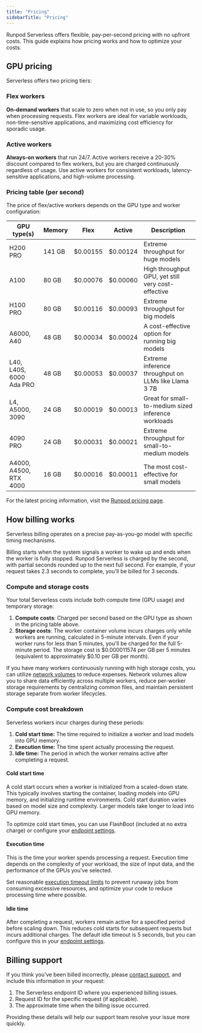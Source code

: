 ```yaml
---
title: "Pricing"
sidebarTitle: "Pricing"
---
```


Runpod Serverless offers flexible, pay-per-second pricing with no upfront costs. This guide explains how pricing works and how to optimize your costs.

## GPU pricing

Serverless offers two pricing tiers:

### Flex workers

**On-demand workers** that scale to zero when not in use, so you only pay when processing requests. Flex workers are ideal for variable workloads, non-time-sensitive applications, and maximizing cost efficiency for sporadic usage.

### Active workers

**Always-on workers** that run 24/7. Active workers receive a 20-30% discount compared to flex workers, but you are charged continuously regardless of usage. Use active workers for consistent workloads, latency-sensitive applications, and high-volume processing.

### Pricing table (per second)

The price of flex/active workers depends on the GPU type and worker configuration:

| **GPU type(s)** | **Memory** | **Flex** | **Active** | **Description** |
| --- | --- | --- | --- | --- |
| H200 PRO | 141 GB | $0.00155 | $0.00124 | Extreme throughput for huge models |
| A100 | 80 GB | $0.00076 | $0.00060 | High throughput GPU, yet still very cost-effective |
| H100 PRO | 80 GB | $0.00116 | $0.00093 | Extreme throughput for big models |
| A6000, A40 | 48 GB | $0.00034 | $0.00024 | A cost-effective option for running big models |
| L40, L40S, 6000 Ada PRO | 48 GB | $0.00053 | $0.00037 | Extreme inference throughput on LLMs like Llama 3 7B |
| L4, A5000, 3090 | 24 GB | $0.00019 | $0.00013 | Great for small-to-medium sized inference workloads |
| 4090 PRO | 24 GB | $0.00031 | $0.00021 | Extreme throughput for small-to-medium models |
| A4000, A4500, RTX 4000 | 16 GB | $0.00016 | $0.00011 | The most cost-effective for small models |

For the latest pricing information, visit the [Runpod pricing page](https://www.runpod.io/pricing).

## How billing works

Serverless billing operates on a precise pay-as-you-go model with specific timing mechanisms.

Billing starts when the system signals a worker to wake up and ends when the worker is fully stopped. Runpod Serverless is charged by the second, with partial seconds rounded up to the next full second. For example, if your request takes 2.3 seconds to complete, you'll be billed for 3 seconds.

### Compute and storage costs

Your total Serverless costs include both compute time (GPU usage) and temporary storage:

1. **Compute costs**: Charged per second based on the GPU type as shown in the pricing table above.
2. **Storage costs**: The worker container volume incurs charges only while workers are running, calculated in 5-minute intervals. Even if your worker runs for less than 5 minutes, you'll be charged for the full 5-minute period. The storage cost is $0.000011574 per GB per 5 minutes (equivalent to approximately $0.10 per GB per month).

If you have many workers continuously running with high storage costs, you can utilize [network volumes](/pods/storage/create-network-volumes) to reduce expenses. Network volumes allow you to share data efficiently across multiple workers, reduce per-worker storage requirements by centralizing common files, and maintain persistent storage separate from worker lifecycles.

### Compute cost breakdown

Serverless workers incur charges during these periods:

1. **Cold start time:** The time required to initialize a worker and load models into GPU memory.
2. **Execution time:** The time spent actually processing the request.
3. **Idle time:** The period in which the worker remains active after completing a request.

#### Cold start time

A cold start occurs when a worker is initialized from a scaled-down state. This typically involves starting the container, loading models into GPU memory, and initializing runtime environments. Cold start duration varies based on model size and complexity. Larger models take longer to load into GPU memory.

To optimize cold start times, you can use FlashBoot (included at no extra charge) or configure your [endpoint settings](/serverless/endpoints/endpoint-configurations#reducing-worker-startup-times).

#### Execution time

This is the time your worker spends processing a request. Execution time depends on the complexity of your workload, the size of input data, and the performance of the GPUs you've selected.

Set reasonable [execution timeout limits](/serverless/endpoints/endpoint-configurations#execution-timeout) to prevent runaway jobs from consuming excessive resources, and optimize your code to reduce processing time where possible.

#### Idle time

After completing a request, workers remain active for a specified period before scaling down. This reduces cold starts for subsequent requests but incurs additional charges. The default idle timeout is 5 seconds, but you can configure this in your [endpoint settings](/serverless/endpoints/endpoint-configurations#idle-timeout).

## Billing support

If you think you've been billed incorrectly, please [contact support](https://www.runpod.io/contact), and include this information in your request:

1. The Serverless endpoint ID where you experienced billing issues.
2. Request ID for the specific request (if applicable).
3. The approximate time when the billing issue occurred.

Providing these details will help our support team resolve your issue more quickly.
